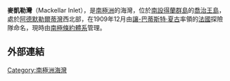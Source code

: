 {{coord|62|5|S|58|28|W|source:GNIS|display=title}}

'''麥凱勒灣'''（Mackellar Inlet），是[[南極洲|南極洲]]的海灣，位於[[南設得蘭群島|南設得蘭群島]]的[[喬治王島|喬治王島]]，處於[[阿德默勒爾蒂灣_(南設得蘭群島)|阿德默勒爾蒂灣]]西北部，在1909年12月由[[讓-巴蒂斯特·夏古|讓-巴蒂斯特·夏古]]率領的[[法國|法國]]探險隊命名，現時由[[南極條約體系|南極條約體系]]管理。

==外部連結==
{{cite gnis | type = antarid | id = 9228| name = Mackellar Inlet | accessdate = 2013-07-16}}

{{Antarctica-geo-stub}}
[[Category:南極洲海灣|Category:南極洲海灣]]